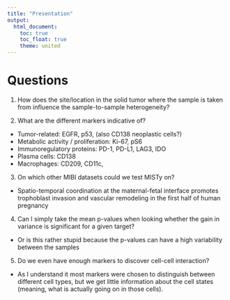 ```yaml
---
title: "Presentation"
output:
  html_document:
    toc: true
    toc_float: true
    theme: united
---
```


# Questions

1. How does the site/location in the solid tumor where the sample is taken from
influence the sample-to-sample heterogeneity?

2. What are the different markers indicative of?
- Tumor-related: EGFR, p53, (also CD138 neoplastic cells?)
- Metabolic activity / proliferation: Ki-67, pS6
- Immunoregulatory proteins: PD-1, PD-L1, LAG3, IDO
- Plasma cells: CD138
- Macrophages: CD209, CD11c, 

3. On which other MIBI datasets could we test MISTy on?
- Spatio-temporal coordination at the maternal-fetal interface promotes 
trophoblast invasion and vascular remodeling in the first half of human pregnancy

4. Can I simply take the mean p-values when looking whether the gain in 
variance is significant for a given target?
- Or is this rather stupid because the p-values can have a high variability
between the samples

5. Do we even have enough markers to discover cell-cell interaction?
- As I understand it most markers were chosen to distinguish between different
cell types, but we get little information about the cell states (meaning, 
what is actually going on in those cells).

